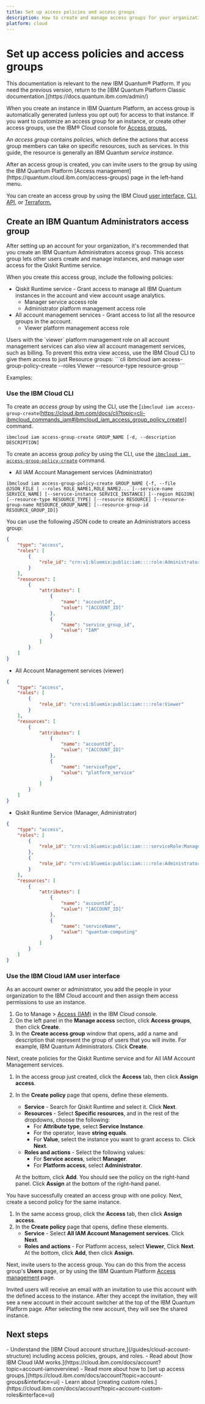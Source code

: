 ```yaml
---
title: Set up access policies and access groups
description: How to create and manage access groups for your organization's account users.
platform: cloud
---
```


# Set up access policies and access groups
<Admonition type="note">
This documentation is relevant to the new IBM Quantum&reg; Platform. If you need the previous version, return to the [IBM Quantum Platform Classic documentation.](https://docs.quantum.ibm.com/admin/)
</Admonition>

When you create an instance in IBM Quantum Platform, an access group is automatically generated (unless you opt out) for access to that instance. If you want to customize an access group for an instance, or create other access groups, use the IBM&reg; Cloud console for [Access groups.](https://cloud.ibm.com/iam/groups)

An _access group_ contains _policies_, which define the actions that access group members can take on specific resources, such as services.  In this guide, the resource is generally an IBM Quantum _service instance_.

<Admonition type="note">
After an access group is created, you can invite users to the group by using the IBM Quantum Platform [Access management](https://quantum.cloud.ibm.com/access-groups) page in the left-hand menu.
</Admonition>

You can create an access group by using the IBM Cloud [user interface,](https://cloud.ibm.com/docs/account?topic=account-groups&interface=ui) [CLI,](https://cloud.ibm.com/docs/account?topic=account-groups&interface=cli) [API,](https://cloud.ibm.com/docs/account?topic=account-groups&interface=api) or [Terraform.](https://cloud.ibm.com/docs/account?topic=account-groups&interface=terraform)

## Create an IBM Quantum Administrators access group
After setting up an account for your organization, it's recommended that you create an  IBM Quantum Administrators access group. This access group lets other users  create and manage instances, and manage user access for the Qiskit Runtime service.

When you create this access group, include the following policies:

- Qiskit Runtime service - Grant access to manage all IBM Quantum instances in the account and view account usage analytics.
  - Manager service access role
  - Administrator platform management access role
- All account management services - Grant access to list all the resource groups in the account.
  - Viewer platform management access role

<Admonition type="note">
  Users with the `viewer` platform management role on all account management services can also view all account management services, such as billing. To prevent this extra view access, use the IBM Cloud CLI to give them access to just Resource groups:
  ```cli
  ibmcloud iam access-group-policy-create <group name> --roles Viewer --resource-type resource-group
  ```
</Admonition>

Examples:

<span id="cli"></span>
### Use the IBM Cloud CLI

To create an _access group_ by using the CLI, use the [`ibmcloud iam access-group-create`(https://cloud.ibm.com/docs/cli?topic=cli-ibmcloud_commands_iam#ibmcloud_iam_access_group_policy_create)] command.

```cli
ibmcloud iam access-group-create GROUP_NAME [-d, --description DESCRIPTION]
```

To create an access group _policy_ by using the CLI, use the [`ibmcloud iam access-group-policy-create`](https://cloud.ibm.com/docs/cli?topic=cli-ibmcloud_commands_iam#ibmcloud_iam_access_group_policy_create) command.

- All IAM Account Management services (Administrator)

```cli
ibmcloud iam access-group-policy-create GROUP_NAME {-f, --file @JSON_FILE | --roles ROLE_NAME1,ROLE_NAME2... [--service-name SERVICE_NAME] [--service-instance SERVICE_INSTANCE] [--region REGION] [--resource-type RESOURCE_TYPE] [--resource RESOURCE] [--resource-group-name RESOURCE_GROUP_NAME] [--resource-group-id RESOURCE_GROUP_ID]}
```

You can use the following JSON code to create an Administrators access group:

```json
{
    "type": "access",
    "roles": [
        {
            "role_id": "crn:v1:bluemix:public:iam::::role:Administrator"
        }
    ],
    "resources": [
        {
            "attributes": [
                {
                    "name": "accountId",
                    "value": "[ACCOUNT_ID]"
                },
                {
                    "name": "service_group_id",
                    "value": "IAM"
                }
            ]
        }
    ]
}
```
- All Account Management services (viewer)
```json
{
    "type": "access",
    "roles": [
        {
            "role_id": "crn:v1:bluemix:public:iam::::role:Viewer"
        }
    ],
    "resources": [
        {
            "attributes": [
                {
                    "name": "accountId",
                    "value": "[ACCOUNT_ID]"
                },
                {
                    "name": "serviceType",
                    "value": "platform_service"
                }
            ]
        }
    ]
}
```

- Qiskit Runtime Service (Manager, Administrator)
```json
{
    "type": "access",
    "roles": [
        {
            "role_id": "crn:v1:bluemix:public:iam::::serviceRole:Manager"
        },
        {
            "role_id": "crn:v1:bluemix:public:iam::::role:Administrator"
        }
    ],
    "resources": [
        {
            "attributes": [
                {
                    "name": "accountId",
                    "value": "[ACCOUNT_ID]"
                },
                {
                    "name": "serviceName",
                    "value": "quantum-computing"
                }
            ]
        }
    ]
}
```

<span id="ui"></span>
### Use the IBM Cloud IAM user interface

As an account owner or administrator, you add the people in your organization to the IBM Cloud account and then assign them access permissions to use an instance.

1. Go to Manage > [Access (IAM)](https://cloud.ibm.com/iam/overview) in the IBM Cloud console.
1. On the left panel in the **Manage access** section, click **Access groups**, then click **Create**.
1. In the **Create access group** window that opens, add a name and description that represent the group of users that you will invite.  For example, IBM Quantum Administrators. Click **Create**.

Next, create policies for the Qiskit Runtime service and for All IAM Account Management services.
1. In the access group just created, click the **Access** tab, then click **Assign access**.
1. In the **Create policy** page that opens, define these elements.
   - **Service** - Search for Qiskit Runtime and select it. Click **Next**.
   - **Resources** - Select **Specific resources**, and in the rest of the dropdowns, choose the following:
      - For **Attribute type**, select **Service Instance**.
      - For the operator, leave **string equals**.
      - For **Value**, select the instance you want to grant access to. Click **Next**.
   - **Roles and actions** - Select the following values:
      - For **Service access**, select  **Manager**.
      - For **Platform access**, select **Administrator**.

   At the bottom, click **Add**. You should see the policy on the right-hand panel. Click **Assign** at the bottom of the right-hand panel.

You have successfully created an access group with one policy.  Next, create a second policy for the same instance.

1. In the same access group, click the **Access** tab, then click **Assign access**.
1. In the **Create policy** page that opens, define these elements.
   - **Service** - Select **All IAM Account Management services**. Click **Next**.
   - **Roles and actions** - For Platform access, select **Viewer**, Click **Next**.
   At the bottom, click **Add**, then click **Assign**.

Next, invite users to the access group.  You can do this from the access group's **Users** page, or by using the IBM Quantum Platform [Access management](https://quantum.cloud.ibm.com/admin/access-groups) page.

Invited users will receive an email with an invitation to use this account with the defined access to the instance. After they accept the invitation, they will see a new account in their account switcher at the top of the IBM Quantum Platform page. After selecting the new account, they will see the shared instance.


## Next steps

<Admonition type="tip" title="Recommendations">
   - Understand the [IBM Cloud account structure,](/guides/cloud-account-structure) including access policies, groups, and roles.
   - Read about [how IBM Cloud IAM works.](https://cloud.ibm.com/docs/account?topic=account-iamoverview)
   - Read more about how to [set up access groups.](https://cloud.ibm.com/docs/account?topic=account-groups&interface=ui)
   - Learn about [creating custom roles.](https://cloud.ibm.com/docs/account?topic=account-custom-roles&interface=ui)
</Admonition>

